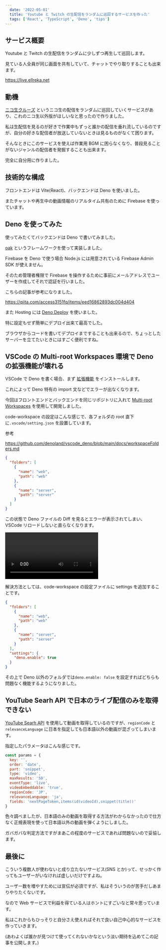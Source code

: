 ```yaml
---
  date: '2022-05-01'
  title: 'Youtube と Twitch の生配信をランダムに巡回するサービスを作った'
  tags: ['React', 'TypeScript', 'Deno', 'tips']
---
```


## サービス概要

Youtube と Twitch の生配信をランダムに少しずつ再生して巡回します。

見ている人全員が同じ画面を共有していて、チャットでやり取りすることも出来ます。

https://live.ellreka.net

## 動機

[ニコ生クルーズ](https://dic.nicovideo.jp/a/%E3%83%8B%E3%82%B3%E7%94%9F%E3%82%AF%E3%83%AB%E3%83%BC%E3%82%BA) というニコ生の配信をランダムに巡回していくサービスがあり、これのニコ生以外版がほしいなと思ったので作りました。

私は生配信を見るのが好きで作業中もずっと誰かの配信を垂れ流しているのですが、自分の好きな配信者が放送していないときは見るものがなくて困ります。

そんなときにこのサービスを使えば作業用 BGM に困らなくなり、普段見ることがないジャンルの配信者を発掘することも出来ます。

完全に自分用に作りました。

## 技術的な構成

フロントエンドは Vite(React)、バックエンドは Deno を使いました。

またチャットや再生中の動画情報のリアルタイム共有のために Firebase を使っています。

## Deno を使ってみた

使ってみたくてバックエンドは Deno で書いてみました。

[oak](https://github.com/oakserver/oak) というフレームワークを使って実装しました。

Firebase を Deno で使う場合 Node.js には用意されている Firebase Admin SDK が使えません。

そのため管理者権限で Firebase を操作するために事前にメールアドレスでユーザーを作成してそれで認証を行いました。

こちらの記事が参考になりました。

https://qiita.com/access3151fq/items/eed16862893dc004d404

また Hosting には [Deno Deploy](https://deno.com/deploy) を使いました。

特に設定もせず簡単にデプロイ出来て最高でした。

ブラウザからコードを書いてデプロイまですることも出来るので、ちょっとしたサーバーを立てたいときにはすごく便利ですね。

## VSCode の Multi-root Workspaces 環境で Deno の拡張機能が壊れる

VSCode で Deno を書く場合、まず [拡張機能](https://marketplace.visualstudio.com/items?itemName=denoland.vscode-deno) をインストールします。

これによって Deno 特有の import 文などでエラーが出なくなります。

今回はフロントエンドとバックエンドを同じリポジトリに入れて [Multi-root Workspaces](https://code.visualstudio.com/docs/editor/multi-root-workspaces) を使用して開発しました。

code-workspace の設定はこんな感じで、各フォルダの root 直下に`.vscode/setting.json` を設置しています。

参考

https://github.com/denoland/vscode_deno/blob/main/docs/workspaceFolders.md

```json
{
  "folders": [
    {
      "name": "web",
      "path": "web"
    },
    {
      "name": "server",
      "path": "server"
    }
  ]
}
```

この状態で Deno ファイルの Diff を見るとエラーが表示されてしまい、VSCode リロードしないと直らなくなります。

<video controls>
  <source src="/assets/live-cruise.mov" />
</video>

解決方法としては、code-workspace の設定ファイルに settings を追加することです。

```json
{
  "folders": [
    {
      "name": "web",
      "path": "web"
    },
    {
      "name": "server",
      "path": "server"
    }
  ],
  "settings": {
    "deno.enable": true
  }
}
```

その上で Deno 以外のフォルダでは`deno.enable: false` を設定すればどちらも問題なく機能するようになりました。

## YouTube Searh API で日本のライブ配信のみを取得できない

[YouTube Searh API](https://developers.google.com/youtube/v3/docs/search/list?hl=ja) を使用して動画を取得しているのですが、`regionCode` と `relevanceLanguage` に日本を指定しても日本語以外の動画が混ざってしまいます。

指定したパラメータはこんな感じです。

```js
const params = {
  key: '',
  order: 'date',
  part: 'snippet',
  type: 'video',
  maxResults: '50',
  eventType: 'live',
  videoEmbeddable: 'true',
  regionCode: 'JP',
  relevanceLanguage: 'ja',
  fields: 'nextPageToken,items(id(videoId),snippet(title))'
}
```

色々調べましたが、日本語のみの動画を取得する方法がわからなかったので仕方なく正規表現を使って日本語以外の動画を弾くようにしました。

ガバガバな判定方法ですがまあこの程度のサービスであれば問題ないので妥協します。

## 最後に

こういう複数人が使わないと成り立たないサービス(SNS とか)って、せっかく作ってもユーザーがいなければ虚しいだけですよね。

ユーザー数を増やすためには宣伝が必須ですが、私はそういうのが苦手だしあまりやりたくないです。

なので Web サービスで利益を得ている人はホントにすごいなと常々思っています。

私はこれからもひっそりと自分さえ使えればそれで良い自己中心的なサービスを作っていきます。

(あわよくば誰かが見つけて使ってくれないかなという淡い期待を込めてこの記事を公開します。)
